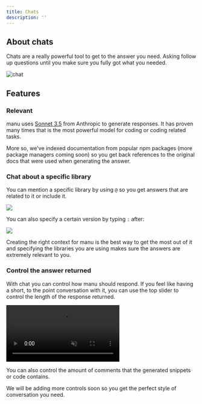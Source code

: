```yaml
---
title: Chats
description: ''
---
```


## About chats
Chats are a really powerful tool to get to the answer you need. Asking follow up questions until you make sure you fully got what you needed.

![chat](../images/chat.png)

## Features

### Relevant

manu uses [Sonnet 3.5](https://www.anthropic.com/news/claude-3-5-sonnet) from Anthropic to generate responses. It has proven many times that is the most powerful model for coding or coding related tasks.

More so, we've indexed documentation from popular npm packages (more package managers coming soon) so you get back references to the original docs that were used when generating the answer.

### Chat about a specific library

You can mention a specific library by using  `@`  so you get answers that are related to it or include it.

![](../images/chat-reference.png)

You can also specify a certain version by typing `:` after:

![](../images/chat-reference-version.png)

Creating the right context for manu is the best way to get the most out of it and specifying the libraries you are using makes sure the answers are extremely relevant to you.

### Control the answer returned

With chat you can control how manu should respond. If you feel like having a short, to the point conversation with it, you can use the top slider to control the length of the response returned.

<video autoPlay muted loop src="../videos/chat-response.mp4"></video>

You can also control the amount of comments that the generated snippets or code contains.

We will be adding more controls soon so you get the perfect style of conversation you need.
